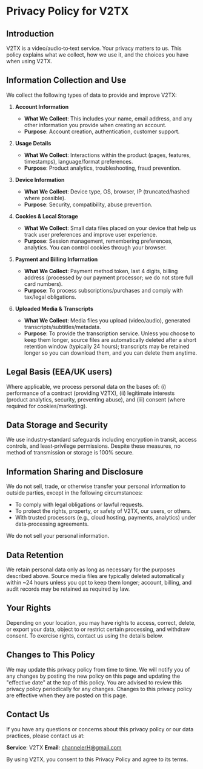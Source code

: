 # Privacy Policy for V2TX

## Introduction

V2TX is a video/audio‑to‑text service. Your privacy matters to us. This policy explains what we collect, how we use it, and the choices you have when using V2TX.

## Information Collection and Use

We collect the following types of data to provide and improve V2TX:

1. **Account Information**

   - **What We Collect**: This includes your name, email address, and any other information you provide when creating an account.
   - **Purpose**: Account creation, authentication, customer support.

2. **Usage Details**

   - **What We Collect**: Interactions within the product (pages, features, timestamps), language/format preferences.
   - **Purpose**: Product analytics, troubleshooting, fraud prevention.

3. **Device Information**

   - **What We Collect**: Device type, OS, browser, IP (truncated/hashed where possible).
   - **Purpose**: Security, compatibility, abuse prevention.

4. **Cookies & Local Storage**

   - **What We Collect**: Small data files placed on your device that help us track user preferences and improve user experience.
   - **Purpose**: Session management, remembering preferences, analytics. You can control cookies through your browser.

5. **Payment and Billing Information**
   - **What We Collect**: Payment method token, last 4 digits, billing address (processed by our payment processor; we do not store full card numbers).
   - **Purpose**: To process subscriptions/purchases and comply with tax/legal obligations.

6. **Uploaded Media & Transcripts**
   - **What We Collect**: Media files you upload (video/audio), generated transcripts/subtitles/metadata.
   - **Purpose**: To provide the transcription service. Unless you choose to keep them longer, source files are automatically deleted after a short retention window (typically 24 hours); transcripts may be retained longer so you can download them, and you can delete them anytime.

## Legal Basis (EEA/UK users)

Where applicable, we process personal data on the bases of: (i) performance of a contract (providing V2TX), (ii) legitimate interests (product analytics, security, preventing abuse), and (iii) consent (where required for cookies/marketing).

## Data Storage and Security

We use industry‑standard safeguards including encryption in transit, access controls, and least‑privilege permissions. Despite these measures, no method of transmission or storage is 100% secure.

## Information Sharing and Disclosure

We do not sell, trade, or otherwise transfer your personal information to outside parties, except in the following circumstances:

- To comply with legal obligations or lawful requests.
- To protect the rights, property, or safety of V2TX, our users, or others.
- With trusted processors (e.g., cloud hosting, payments, analytics) under data‑processing agreements.

We do not sell your personal information.

## Data Retention

We retain personal data only as long as necessary for the purposes described above. Source media files are typically deleted automatically within ~24 hours unless you opt to keep them longer; account, billing, and audit records may be retained as required by law.

## Your Rights

Depending on your location, you may have rights to access, correct, delete, or export your data, object to or restrict certain processing, and withdraw consent. To exercise rights, contact us using the details below.

## Changes to This Policy

We may update this privacy policy from time to time. We will notify you of any changes by posting the new policy on this page and updating the "effective date" at the top of this policy. You are advised to review this privacy policy periodically for any changes. Changes to this privacy policy are effective when they are posted on this page.

## Contact Us

If you have any questions or concerns about this privacy policy or our data practices, please contact us at:

**Service**: V2TX
**Email**: channelerH@gmail.com

By using V2TX, you consent to this Privacy Policy and agree to its terms.

